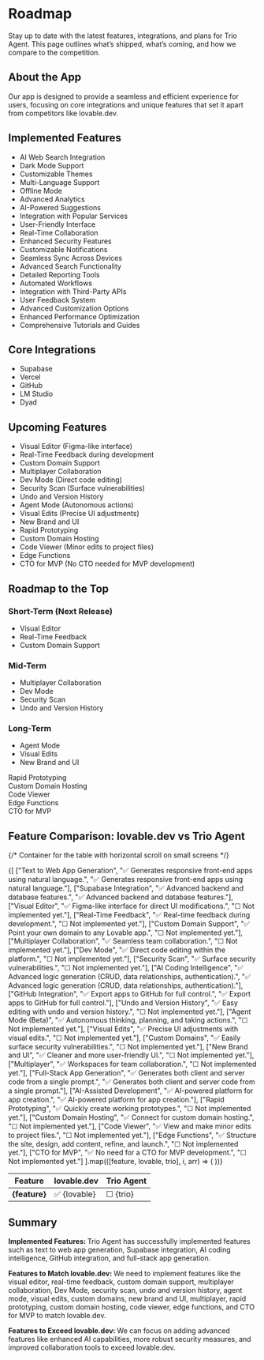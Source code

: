 # Roadmap

Stay up to date with the latest features, integrations, and plans for Trio Agent. This page outlines what’s shipped, what’s coming, and how we compare to the competition.

## About the App

Our app is designed to provide a seamless and efficient experience for users, focusing on core integrations and unique features that set it apart from competitors like lovable.dev.

## Implemented Features

- AI Web Search Integration
- Dark Mode Support
- Customizable Themes
- Multi-Language Support
- Offline Mode
- Advanced Analytics
- AI-Powered Suggestions
- Integration with Popular Services
- User-Friendly Interface
- Real-Time Collaboration
- Enhanced Security Features
- Customizable Notifications
- Seamless Sync Across Devices
- Advanced Search Functionality
- Detailed Reporting Tools
- Automated Workflows
- Integration with Third-Party APIs
- User Feedback System
- Advanced Customization Options
- Enhanced Performance Optimization
- Comprehensive Tutorials and Guides

## Core Integrations

- Supabase
- Vercel
- GitHub
- LM Studio
- Dyad

## Upcoming Features

- Visual Editor (Figma-like interface)
- Real-Time Feedback during development
- Custom Domain Support
- Multiplayer Collaboration
- Dev Mode (Direct code editing)
- Security Scan (Surface vulnerabilities)
- Undo and Version History
- Agent Mode (Autonomous actions)
- Visual Edits (Precise UI adjustments)
- New Brand and UI
- Rapid Prototyping
- Custom Domain Hosting
- Code Viewer (Minor edits to project files)
- Edge Functions
- CTO for MVP (No CTO needed for MVP development)

## Roadmap to the Top

### Short-Term (Next Release)

- Visual Editor
- Real-Time Feedback
- Custom Domain Support

### Mid-Term

- Multiplayer Collaboration
- Dev Mode
- Security Scan
- Undo and Version History

### Long-Term

- Agent Mode
- Visual Edits
- New Brand and UI


Rapid Prototyping  
Custom Domain Hosting  
Code Viewer  
Edge Functions  
CTO for MVP  

<h2 style={{ textAlign: "center", color: "#4CAF50", marginBottom: "24px", fontWeight: "700", fontSize: "2.2em", letterSpacing: "-0.5px" }}>
  Feature Comparison: lovable.dev vs Trio Agent
</h2>

{/* Container for the table with horizontal scroll on small screens */}
<div
  style={{
    overflowX: "auto",
    maxWidth: "100vw",
    width: "100%",
    WebkitOverflowScrolling: "touch",
    marginBottom: "32px",
    boxShadow: "0 8px 25px rgba(0, 0, 0, 0.08)",
    borderRadius: "10px",
    boxSizing: "border-box"
  }}
  tabIndex={0}
  aria-label="Feature comparison table scrollable container"
>
  <table
    style={{
      width: "100%",
      minWidth: "650px",
      borderCollapse: "separate",
      borderSpacing: "0",
      tableLayout: "fixed",
      wordWrap: "break-word",
      borderRadius: "10px",
      overflow: "hidden",
      border: "1px solid #d3e9d3"
    }}
  >
    <thead>
      <tr>
        <th style={{ padding: "16px 20px", textAlign: "left", verticalAlign: "top", borderBottom: "1px solid #d3e9d3", background: "#e8f5e9", fontWeight: "700", color: "#4CAF50", wordBreak: "break-word", whiteSpace: "normal", position: "sticky", top: "0", zIndex: "10", borderTopLeftRadius: "10px" }}>Feature</th>
        <th style={{ padding: "16px 20px", textAlign: "left", verticalAlign: "top", borderBottom: "1px solid #d3e9d3", background: "#e8f5e9", fontWeight: "700", color: "#4CAF50", wordBreak: "break-word", whiteSpace: "normal", position: "sticky", top: "0", zIndex: "10" }}>lovable.dev</th>
        <th style={{ padding: "16px 20px", textAlign: "left", verticalAlign: "top", borderBottom: "1px solid #d3e9d3", background: "#e8f5e9", fontWeight: "700", color: "#4CAF50", wordBreak: "break-word", whiteSpace: "normal", position: "sticky", top: "0", zIndex: "10", borderTopRightRadius: "10px" }}>Trio Agent</th>
      </tr>
    </thead>
    <tbody>
      {[
        ["Text to Web App Generation", "✅ Generates responsive front-end apps using natural language.", "✅ Generates responsive front-end apps using natural language."],
        ["Supabase Integration", "✅ Advanced backend and database features.", "✅ Advanced backend and database features."],
        ["Visual Editor", "✅ Figma-like interface for direct UI modifications.", "☐ Not implemented yet."],
        ["Real-Time Feedback", "✅ Real-time feedback during development.", "☐ Not implemented yet."],
        ["Custom Domain Support", "✅ Point your own domain to any Lovable app.", "☐ Not implemented yet."],
        ["Multiplayer Collaboration", "✅ Seamless team collaboration.", "☐ Not implemented yet."],
        ["Dev Mode", "✅ Direct code editing within the platform.", "☐ Not implemented yet."],
        ["Security Scan", "✅ Surface security vulnerabilities.", "☐ Not implemented yet."],
        ["AI Coding Intelligence", "✅ Advanced logic generation (CRUD, data relationships, authentication).", "✅ Advanced logic generation (CRUD, data relationships, authentication)."],
        ["GitHub Integration", "✅ Export apps to GitHub for full control.", "✅ Export apps to GitHub for full control."],
        ["Undo and Version History", "✅ Easy editing with undo and version history.", "☐ Not implemented yet."],
        ["Agent Mode (Beta)", "✅ Autonomous thinking, planning, and taking actions.", "☐ Not implemented yet."],
        ["Visual Edits", "✅ Precise UI adjustments with visual edits.", "☐ Not implemented yet."],
        ["Custom Domains", "✅ Easily surface security vulnerabilities.", "☐ Not implemented yet."],
        ["New Brand and UI", "✅ Cleaner and more user-friendly UI.", "☐ Not implemented yet."],
        ["Multiplayer", "✅ Workspaces for team collaboration.", "☐ Not implemented yet."],
        ["Full-Stack App Generation", "✅ Generates both client and server code from a single prompt.", "✅ Generates both client and server code from a single prompt."],
        ["AI-Assisted Development", "✅ AI-powered platform for app creation.", "✅ AI-powered platform for app creation."],
        ["Rapid Prototyping", "✅ Quickly create working prototypes.", "☐ Not implemented yet."],
        ["Custom Domain Hosting", "✅ Connect for custom domain hosting.", "☐ Not implemented yet."],
        ["Code Viewer", "✅ View and make minor edits to project files.", "☐ Not implemented yet."],
        ["Edge Functions", "✅ Structure the site, design, add content, refine, and launch.", "☐ Not implemented yet."],
        ["CTO for MVP", "✅ No need for a CTO for MVP development.", "☐ Not implemented yet."]
      ].map(([feature, lovable, trio], i, arr) => (
        <tr key={feature} style={{ backgroundColor: i % 2 === 0 ? "#ffffff" : "#f5fcf5" }}>
          <td style={{
            padding: "16px 20px",
            textAlign: "left",
            verticalAlign: "top",
            borderBottom: i === arr.length - 1 ? "none" : "1px solid #d3e9d3",
            color: "#333",
            wordBreak: "break-word",
            whiteSpace: "normal"
          }}>
            <strong>{feature}</strong>
          </td>
          <td style={{
            padding: "16px 20px",
            textAlign: "left",
            verticalAlign: "top",
            borderBottom: i === arr.length - 1 ? "none" : "1px solid #d3e9d3",
            color: "#333",
            wordBreak: "break-word",
            whiteSpace: "normal"
          }}>
            <span style={{ color: "#28a745", fontWeight: "bold", fontSize: "1.25em", marginRight: "5px" }}>✅</span> {lovable}
          </td>
          <td style={{
            padding: "16px 20px",
            textAlign: "left",
            verticalAlign: "top",
            borderBottom: i === arr.length - 1 ? "none" : "1px solid #d3e9d3",
            color: "#333",
            wordBreak: "break-word",
            whiteSpace: "normal"
          }}>
            <span style={{ color: "#dc3545", fontWeight: "bold", fontSize: "1.25em", marginRight: "5px" }}>☐</span> {trio}
          </td>
        </tr>
      ))}
    </tbody>
  </table>
</div>

<h2 style={{ textAlign: "center", color: "#4CAF50", marginBottom: "24px", fontWeight: "700", fontSize: "2.2em", letterSpacing: "-0.5px" }}>
  Summary
</h2>


<div
  style={{
    backgroundColor: "#ffffff",
    padding: "24px",
    borderRadius: "10px",
    boxShadow: "0 8px 25px rgba(0, 0, 0, 0.08)",
    marginTop: "32px",
    border: "1px solid #d3e9d3",
    wordWrap: "break-word",
    overflowWrap: "break-word",
    hyphens: "auto",
    maxWidth: "100vw",
    boxSizing: "border-box"
  }}
>
  <p
    style={{
      marginBottom: "18px",
      fontSize: "1.05rem",
      color: "#333",
      wordBreak: "break-word",
      overflowWrap: "break-word",
      hyphens: "auto",
      whiteSpace: "normal",
      lineHeight: 1.6
    }}
  >
    <strong style={{ color: "#4CAF50", fontWeight: 700, display: "block", marginBottom: 8, fontSize: "1.1em" }}>
      Implemented Features:
    </strong>
    Trio Agent has successfully implemented features such as text to web app generation, Supabase integration, AI coding intelligence, GitHub integration, and full-stack app generation.
  </p>
  <p
    style={{
      marginBottom: "18px",
      fontSize: "1.05rem",
      color: "#333",
      wordBreak: "break-word",
      overflowWrap: "break-word",
      hyphens: "auto",
      whiteSpace: "normal",
      lineHeight: 1.6
    }}
  >
    <strong style={{ color: "#4CAF50", fontWeight: 700, display: "block", marginBottom: 8, fontSize: "1.1em" }}>
      Features to Match lovable.dev:
    </strong>
    We need to implement features like the visual editor, real-time feedback, custom domain support, multiplayer collaboration, Dev Mode, security scan, undo and version history, agent mode, visual edits, custom domains, new brand and UI, multiplayer, rapid prototyping, custom domain hosting, code viewer, edge functions, and CTO for MVP to match lovable.dev.
  </p>
  <p
    style={{
      marginBottom: 0,
      fontSize: "1.05rem",
      color: "#333",
      wordBreak: "break-word",
      overflowWrap: "break-word",
      hyphens: "auto",
      whiteSpace: "normal",
      lineHeight: 1.6
    }}
  >
    <strong style={{ color: "#4CAF50", fontWeight: 700, display: "block", marginBottom: 8, fontSize: "1.1em" }}>
      Features to Exceed lovable.dev:
    </strong>
    We can focus on adding advanced features like enhanced AI capabilities, more robust security measures, and improved collaboration tools to exceed lovable.dev.
  </p>
</div>